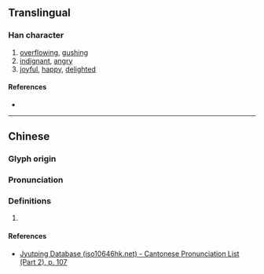 {{character info/new}}
==Translingual==

===Han character===
{{Han char|rn=61|rad=心|as=07|sn=10|four=97027|canj=PNIB|ids=⿰忄甬}}

# [[overflow]]ing, [[gush]]ing
# [[indignant]], [[angry]]
# [[joyful]], [[happy]], [[delighted]]

====References====
* {{Han ref|kx=0386.190|dkj=10622|dj=0718.190|hdz=42307.070|uh=6080|ud=24704|bh=D1A4|bd=53668}}

----

==Chinese==
{{zh-forms}}

===Glyph origin===
{{Han etym}}

===Pronunciation===
{{zh-pron
|m=yǒng
|c=jung5
|mc=y
|oc=y
|cat=
}}

===Definitions===
{{zh-hanzi}}

# {{rfdef|zh}}

====References====
* [http://www.iso10646hk.net/jp/document/download.jsp Jyutping Database (iso10646hk.net) - Cantonese Pronunciation List (Part 2), p. 107]